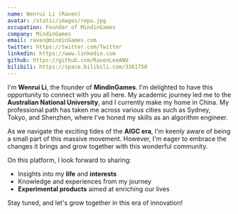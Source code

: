 ```yaml
---
name: Wenrui Li (Raven)
avatar: /static/images/repo.jpg
occupation: Founder of MindinGames
company: MindinGames
email: raven@mindinGames.com
twitter: https://twitter.com/Twitter
linkedin: https://www.linkedin.com
github: https://github.com/RavenLeeANU
bilibili: https://space.bilibili.com/3361758
---
```


I'm **Wenrui Li**, the founder of **MindinGames**. I'm delighted to have this opportunity to connect with you all here. My academic journey led me to the **Australian National University**, and I currently make my home in China. My professional path has taken me across various cities such as Sydney, Tokyo, and Shenzhen, where I've honed my skills as an algorithm engineer.

As we navigate the exciting tides of the **AIGC era**, I'm keenly aware of being a small part of this massive movement. However, I'm eager to embrace the changes it brings and grow together with this wonderful community.

On this platform, I look forward to sharing:

- Insights into my **life** and **interests**
- Knowledge and experiences from my journey
- **Experimental products** aimed at enriching our lives

Stay tuned, and let's grow together in this era of innovation!